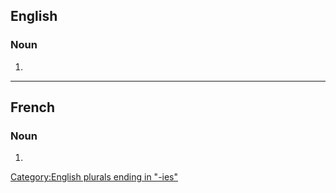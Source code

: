 ==English==

===Noun===
{{head|en|noun form}}

# {{plural of|en|autarchy}}

[[Category:English plurals ending in "-ies"]]

----

==French==

===Noun===
{{head|fr|noun form|g=f}}

# {{plural of|fr|autarchie}}
